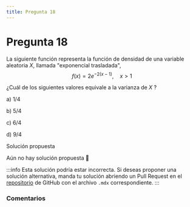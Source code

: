 ```yaml
---
title: Pregunta 18
---
```



# Pregunta 18

La siguiente función representa la función de densidad de una variable aleatoria $X$, llamada "exponencial trasladada",
$$
f(x)=2 e^{-2(x-1)}, \quad x>1
$$

¿Cuál de los siguientes valores equivale a la varianza de $X$ ?

a) $1 / 4$

b) $5 / 4$

c) $6 / 4$

d) $9 / 4$

<MDXDetails>
<summary>Solución propuesta</summary>

Aún no hay solución propuesta 🥲

:::info 
Esta solución podría estar incorrecta. Si deseas proponer una solución alternativa, manda tu solución abriendo
un Pull Request en el [repositorio](https://github.com/crow-rojas/apuntes-fundamentals/pulls) de GitHub con el archivo
`.mdx` correspondiente. 
:::

</MDXDetails>

### Comentarios

<Disqus
  url="https://crow-rojas.github.io/apuntes-fundamentals/docs/mathematics/probability-and-statistics/exercises/2016-1/p18"
  identifier="docs/mathematics/probability-and-statistics/exercises/2016-1/p18"
  title="2016-1 Probabilidades y Estadística - Pregunta 18"
/>
